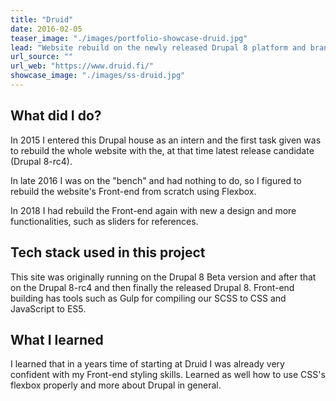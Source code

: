 ```yaml
---
title: "Druid"
date: 2016-02-05
teaser_image: "./images/portfolio-showcase-druid.jpg"
lead: "Website rebuild on the newly released Drupal 8 platform and brand re-design."
url_source: ""
url_web: "https://www.druid.fi/"
showcase_image: "./images/ss-druid.jpg"
---
```


## What did I do?

In 2015 I entered this Drupal house as an intern and the first task given was to rebuild the whole website with the, at that time latest release candidate (Drupal 8-rc4).

In late 2016 I was on the "bench" and had nothing to do, so I figured to rebuild the website's Front-end from scratch using Flexbox.

In 2018 I had rebuild the Front-end again with new a design and more functionalities, such as sliders for references.

## Tech stack used in this project

This site was originally running on the Drupal 8 Beta version and after that on the Drupal 8-rc4 and then finally the released Drupal 8. Front-end building has tools such as Gulp for compiling our SCSS to CSS and JavaScript to ES5.

## What I learned

I learned that in a years time of starting at Druid I was already very confident with my Front-end styling skills. Learned as well how to use CSS's flexbox properly and more about Drupal in general.